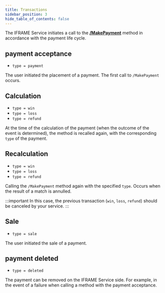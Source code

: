 ```yaml
---
title: Transactions
sidebar_position: 3
hide_table_of_contents: false
---
```





The IFRAME Service initiates a call to the
[**/MakePayment**](/backend/API#operation/MakePayment) method in accordance with
the payment life cycle.

<DiagPayment/>


## payment acceptance

*   `type = payment`

The user initiated the placement of a payment. The first call to `/MakePayment`
occurs.


## Calculation

*   `type = win`
*   `type = loss`
*   `type = refund`

At the time of the calculation of the payment (when the outcome of the event is
determined), the method is recalled again, with the corresponding `type` of the
payment.


## Recalculation

*   `type = win`
*   `type = loss`
*   `type = refund`

Calling the `/MakePayment` method again with the specified `type`. Occurs when
the result of a match is annulled.

:::important
In this case, the previous transaction (`win`, `loss`,
`refund`) should be canceled by your service.
:::


## Sale

*   `type = sale`

The user initiated the sale of a payment.


## payment deleted

*   `type = deleted`

The payment can be removed on the IFRAME Service side. For example, in the event of
a failure when calling a method with the payment acceptance.
